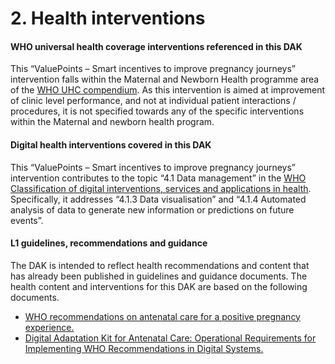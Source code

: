 # 2. Health interventions

#### WHO universal health coverage interventions referenced in this DAK 
This “ValuePoints – Smart incentives to improve pregnancy journeys” intervention falls within the Maternal and Newborn Health programme area of the [WHO UHC compendium](https://www.who.int/universal-health-coverage/compendium). As this intervention is aimed at improvement of clinic level performance, and not at individual patient interactions / procedures, it is not specified towards any of the specific interventions within the Maternal and newborn health program. 

#### Digital health interventions covered in this DAK
This “ValuePoints – Smart incentives to improve pregnancy journeys” intervention contributes to the topic “4.1 Data management” in the [WHO Classification of digital interventions, services and applications in health](https://iris.who.int/bitstream/handle/10665/373581/9789240081949-eng.pdf?sequence=1&isAllowed=y). 
Specifically, it addresses “4.1.3 Data visualisation” and “4.1.4 Automated analysis of data to generate new information or predictions on future events”.

#### L1 guidelines, recommendations and guidance
The DAK is intended to reflect health recommendations and content that has already been published in guidelines and guidance documents. The health content and interventions for this DAK are based on the following documents.

-	[WHO recommendations on antenatal care for a positive pregnancy experience.](https://www.who.int/publications/i/item/9789241549912)
-	[Digital Adaptation Kit for Antenatal Care: Operational Requirements for Implementing WHO Recommendations in Digital Systems.](https://www.aidsdatahub.org/sites/default/files/resource/who-digital-adaptation-kit-antenatal-care-2021.pdf) 
